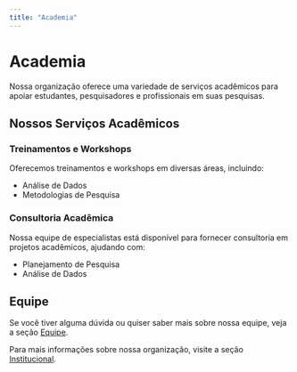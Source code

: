 ---
title: "Academia"
---

# Academia

Nossa organização oferece uma variedade de serviços acadêmicos para apoiar estudantes, pesquisadores e profissionais em suas pesquisas.

## Nossos Serviços Acadêmicos

### Treinamentos e Workshops

Oferecemos treinamentos e workshops em diversas áreas, incluindo:

- Análise de Dados
- Metodologias de Pesquisa

### Consultoria Acadêmica

Nossa equipe de especialistas está disponível para fornecer consultoria em projetos acadêmicos, ajudando com:

- Planejamento de Pesquisa
- Análise de Dados

## Equipe

Se você tiver alguma dúvida ou quiser saber mais sobre nossa equipe, veja a seção [Equipe](equipe.qmd).

Para mais informações sobre nossa organização, visite a seção [Institucional](institucional.qmd).